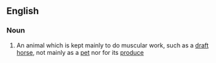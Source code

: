 ==English==

===Noun===
{{en-noun|sg=[[working]] [[animal]]}}

# An  animal which is kept mainly to do muscular work, such as a [[draft horse]], not mainly as a [[pet]] nor for its [[produce]]